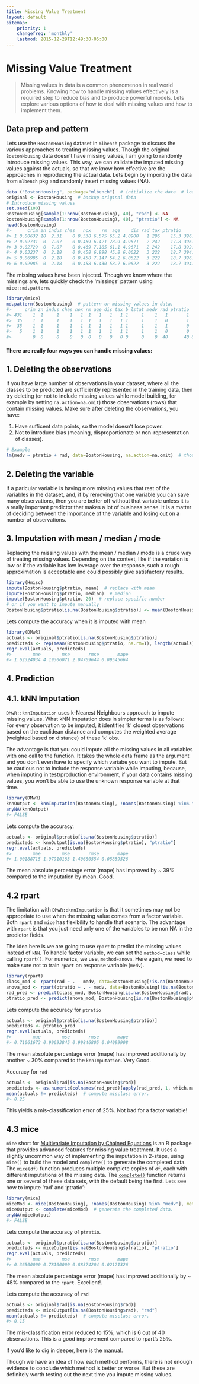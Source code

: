 ```yaml
---
title: Missing Value Treatment
layout: default
sitemap:
    priority: 1
    changefreq: 'monthly'
    lastmod: 2015-12-29T12:49:30-05:00
---
```

# Missing Value Treatment

> Missing values in data is a common phenomenon in real world problems. Knowing how to handle missing values effectively is a required step to reduce bias and to produce powerful models. Lets explore various options of how to deal with missing values and how to implement them.

## Data prep and pattern
Lets use the `BostonHousing` dataset in `mlbench` package to discuss the various approaches to treating missing values. Though the original `BostonHousing` data doesn't have missing values, I am going to randomly introduce missing values. This way, we can validate the imputed missing values against the actuals, so that we know how effective are the approaches in reproducing the actual data. Lets begin by importing the data from `mlbench` pkg and randomly insert missing values (NA).

```r
data ("BostonHousing", package="mlbench")  # initialize the data  # load the data
original <- BostonHousing  # backup original data
# Introduce missing values
set.seed(100)
BostonHousing[sample(1:nrow(BostonHousing), 40), "rad"] <- NA
BostonHousing[sample(1:nrow(BostonHousing), 40), "ptratio"] <- NA
head(BostonHousing)
#>      crim zn indus chas   nox    rm  age    dis rad tax ptratio      b lstat medv
#> 1 0.00632 18  2.31    0 0.538 6.575 65.2 4.0900   1 296    15.3 396.90  4.98 24.0
#> 2 0.02731  0  7.07    0 0.469 6.421 78.9 4.9671   2 242    17.8 396.90  9.14 21.6
#> 3 0.02729  0  7.07    0 0.469 7.185 61.1 4.9671   2 242    17.8 392.83  4.03 34.7
#> 4 0.03237  0  2.18    0 0.458 6.998 45.8 6.0622   3 222    18.7 394.63  2.94 33.4
#> 5 0.06905  0  2.18    0 0.458 7.147 54.2 6.0622   3 222    18.7 396.90  5.33 36.2
#> 6 0.02985  0  2.18    0 0.458 6.430 58.7 6.0622   3 222    18.7 394.12  5.21 28.7
```

The missing values have been injected. Though we know where the missings are, lets quickly check the 'missings' pattern using `mice::md.pattern`.
```r
library(mice)
md.pattern(BostonHousing)  # pattern or missing values in data.
#>     crim zn indus chas nox rm age dis tax b lstat medv rad ptratio   
#> 431    1  1     1    1   1  1   1   1   1 1     1    1   1       1  0
#>  35    1  1     1    1   1  1   1   1   1 1     1    1   0       1  1
#>  35    1  1     1    1   1  1   1   1   1 1     1    1   1       0  1
#>   5    1  1     1    1   1  1   1   1   1 1     1    1   0       0  2
#>        0  0     0    0   0  0   0   0   0 0     0    0  40      40 80
```

#### There are really four ways you can handle missing values:

## 1. Deleting the observations
If you have large number of observations in your dataset, where all the classes to be predicted are sufficiently represented in the training data, then try deleting (or not to include missing values while model building, for example by setting `na.action=na.omit`) those observations (rows) that contain missing values. Make sure after deleting the observations, you have:

1. Have sufficent data points, so the model doesn't lose power. 
2. Not to introduce bias (meaning, disproportionate or non-representation of classes).

```r
# Example
lm(medv ~ ptratio + rad, data=BostonHousing, na.action=na.omit)  # though na.omit is default in lm()
```


## 2. Deleting the variable
If a paricular variable is having more missing values that rest of the variables in the dataset, and, if by removing that one variable you can save many observations, then you are better off without that variable unless it is a really important predictor that makes a lot of business sense.  It is a matter of deciding between the importance of the variable and losing out on a number of observations.


## 3. Imputation with mean / median / mode

Replacing the missing values with the mean / median / mode is a crude way of treating missing values. Depending on the context, like if the variation is low or if the variable has low leverage over the response, such a rough approximation is acceptable and could possibly give satisfactory results. 

```r
library(Hmisc)
impute(BostonHousing$ptratio, mean)  # replace with mean
impute(BostonHousing$ptratio, median)  # median
impute(BostonHousing$ptratio, 20)  # replace specific number
# or if you want to impute manually
BostonHousing$ptratio[is.na(BostonHousing$ptratio)] <- mean(BostonHousing$ptratio, na.rm = T)  # not run
```

Lets compute the accuracy when it is imputed with mean
```r
library(DMwR)
actuals <- original$ptratio[is.na(BostonHousing$ptratio)]
predicteds <- rep(mean(BostonHousing$ptratio, na.rm=T), length(actuals))
regr.eval(actuals, predicteds)
#>        mae        mse       rmse       mape 
#> 1.62324034 4.19306071 2.04769644 0.09545664
```


## 4. Prediction

## 4.1. kNN Imputation
`DMwR::knnImputation` uses k-Nearest Neighbours approach to impute missing values. What kNN imputation does in simpler terms is as follows: For every observation to be imputed, it identifies 'k' closest observations based on the euclidean distance and computes the weighted average (weighted based on distance) of these 'k' obs.

The advantage is that you could impute all the missing values in all variables with one call to the function. It takes the whole data frame as the argument and you don't even have to specify which variabe you want to impute. But be cautious not to include the response variable while imputing, because, when imputing in test/production environment, if your data contains missing values, you won't be able to use the unknown response variable at that time.

```r
library(DMwR)
knnOutput <- knnImputation(BostonHousing[, !names(BostonHousing) %in% "medv"])  # perform knn imputation.
anyNA(knnOutput)
#> FALSE
```

Lets compute the accuracy.
```r
actuals <- original$ptratio[is.na(BostonHousing$ptratio)]
predicteds <- knnOutput[is.na(BostonHousing$ptratio), "ptratio"]
regr.eval(actuals, predicteds)
#>        mae        mse       rmse       mape 
#> 1.00188715 1.97910183 1.40680554 0.05859526 
```

The mean absolute percentage error (mape) has improved by ~ 39% compared to the imputation by mean. Good.

## 4.2 rpart
The limitation with `DMwR::knnImputation` is that it sometimes may not be appropriate to use when the missing value comes from a factor variable. Both `rpart` and `mice` has flexibility to handle that scenario. The advantage with `rpart` is that you just need only one of the variables to be non NA in the predictor fields.

The idea here is we are going to use `rpart` to predict the missing values instead of `kNN`. To handle factor variable, we can set the `method=class` while calling `rpart()`. For numerics, we use, `method=anova`. Here again, we need to make sure not to train `rpart` on response variable (`medv`).

```r
library(rpart)
class_mod <- rpart(rad ~ . - medv, data=BostonHousing[!is.na(BostonHousing$rad), ], method="class", na.action=na.omit)  # since rad is a factor
anova_mod <- rpart(ptratio ~ . - medv, data=BostonHousing[!is.na(BostonHousing$ptratio), ], method="anova", na.action=na.omit)  # since ptratio is numeric.
rad_pred <- predict(class_mod, BostonHousing[is.na(BostonHousing$rad), ])
ptratio_pred <- predict(anova_mod, BostonHousing[is.na(BostonHousing$ptratio), ])
```

Lets compute the accuracy for `ptratio`
```r
actuals <- original$ptratio[is.na(BostonHousing$ptratio)]
predicteds <- ptratio_pred
regr.eval(actuals, predicteds)
#>        mae        mse       rmse       mape 
#> 0.71061673 0.99693845 0.99846805 0.04099908 
```
The mean absolute percentage error (mape) has improved additionally by another ~ 30% compared to the `knnImputation`. Very Good.

Accuracy for `rad`
```r
actuals <- original$rad[is.na(BostonHousing$rad)]
predicteds <- as.numeric(colnames(rad_pred)[apply(rad_pred, 1, which.max)])
mean(actuals != predicteds)  # compute misclass error.
#> 0.25  
```

This yields a mis-classification error of 25%. Not bad for a factor variable!


## 4.3 mice
`mice` short for [Multivariate Imputation by Chained Equations](http://www.jstatsoft.org/article/view/v045i03/v45i03.pdf) is an R package that provides advanced features for missing value treatment. It uses a slightly uncommon way of implementing the imputation in 2-steps, using `mice()` to build the model and `complete()` to generate the completed data. The `mice(df)` function produces multiple complete copies of `df`, each with different imputations of the missing data. The [`complete()`](http://www.inside-r.org/packages/cran/mice/docs/complete) function returns one or several of these data sets, with the default being the first. Lets see how to impute 'rad' and 'ptratio':

```r
library(mice)
miceMod <- mice(BostonHousing[, !names(BostonHousing) %in% "medv"], method="rf")  # perform mice imputation, based on random forests.
miceOutput <- complete(miceMod)  # generate the completed data.
anyNA(miceOutput)
#> FALSE
```

Lets compute the accuracy of `ptratio`.
```r
actuals <- original$ptratio[is.na(BostonHousing$ptratio)]
predicteds <- miceOutput[is.na(BostonHousing$ptratio), "ptratio"]
regr.eval(actuals, predicteds)
#>        mae        mse       rmse       mape 
#> 0.36500000 0.78100000 0.88374204 0.02121326
```
The mean absolute percentage error (mape) has improved additionally by ~ 48% compared to the `rpart`. Excellent!.

Lets compute the accuracy of `rad`
```r
actuals <- original$rad[is.na(BostonHousing$rad)]
predicteds <- miceOutput[is.na(BostonHousing$rad), "rad"]
mean(actuals != predicteds)  # compute misclass error.
#> 0.15
```

The mis-classification error reduced to 15%, which is 6 out of 40 observations. This is a good improvement compared to rpart's 25%. 

If you'd like to dig in deeper, here is the [manual](http://www.stefvanbuuren.nl/publications/MICE%20V1.0%20Manual%20TNO00038%202000.pdf).

Though we have an idea of how each method performs, there is not enough evidence to conclude which method is better or worse. But these are definitely worth testing out the next time you impute missing values.
